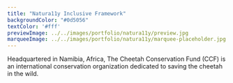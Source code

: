 ```yaml
---
title: "Natura11y Inclusive Framework"
backgroundColor: "#0d5056"
textColor: '#fff'
previewImage: ../../images/portfolio/natura11y/preview.jpg
marqueeImage: ../../images/portfolio/natura11y/marquee-placeholder.jpg
---
```


<TextBlock>

Headquartered in Namibia, Africa, The Cheetah Conservation Fund (CCF) is an international conservation organization dedicated to saving the cheetah in the wild. 

</TextBlock>